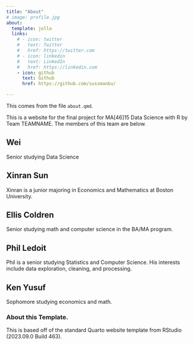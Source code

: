 ---
title: "About"
# image: profile.jpg
about:
  template: jolla
  links:
    # - icon: twitter
    #   text: Twitter
    #   href: https://twitter.com
    # - icon: linkedin
    #   text: LinkedIn
    #   href: https://linkedin.com
    - icon: github
      text: Github
      href: https://github.com/sussmanbu/

---


This comes from the file `about.qmd`.

This is a website for the final project for MA[46]15 Data Science with R by Team TEAMNAME.
The members of this team are below.

## Wei
Senior studying Data Science

## Xinran Sun
Xinran is a junior majoring in Economics and Mathematics at Boston University.

## Ellis Coldren

Senior studying math and computer science in the BA/MA program. 

## Phil Ledoit

Phil is a senior studying Statistics and Computer Science. His interests include data exploration, cleaning, and processing.

## Ken Yusuf

Sophomore studying economics and math.


<!-- Please leave in the information below -->

### About this Template.

This is based off of the standard Quarto website template from RStudio (2023.09.0 Build 463).
